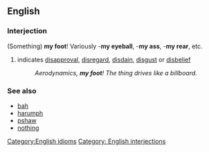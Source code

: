 ==English==
===Interjection===
(Something) '''my foot'''!  Variously -'''my eyeball''', -'''my ass''', -'''my rear''', etc.
#indicates [[disapproval]], [[disregard]], [[disdain]], [[disgust]] or [[disbelief]] 
#:''Aerodynamics, '''my foot'''!  The thing drives like a billboard.''

===See also===
*[[bah]]
*[[harumph]]
*[[pshaw]]
*[[nothing]]
[[Category:English idioms]]
[[Category: English interjections]]